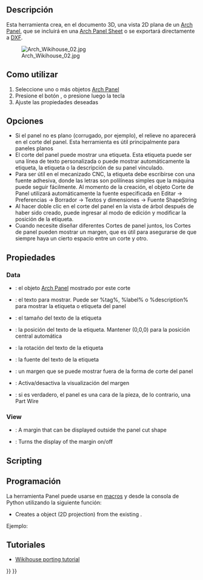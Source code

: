 <languages/>

<div class="mw-translate-fuzzy">
{{docnav/es|[[Arch_Panel|Panel]]|[[Arch_Panel_Sheet|Panel Sheet]]|[[Arch_Workbench/es|Arch]]|IconL=Arch_Panel.svg |IconC=Workbench_Arch.svg |IconR=Arch_Panel_Sheet.svg}}
</div>

<div class="mw-translate-fuzzy">
{{GuiCommand/es
|Name=Arch Panel Cut
|Name/es=Arch Corte de Panel
|MenuLocation=Arch → Panel Tools → Panel Cut
|Workbenches=[[Arch_Workbench/es|Arch]]
|Shortcut={{KEY|P}} {{KEY|C}}
|SeeAlso=[[Arch Panel/es|Arch Panel]], [[Arch Panel Sheet/es]], [[Arch Nest/es]], [[Path Workbench/es]]
}}
</div>

<span id="Description"></span>
==Descripción==

<div class="mw-translate-fuzzy">
Esta herramienta crea, en el documento 3D, una vista 2D plana de un [[Arch Panel/es|Arch Panel]], que se incluirá en una [[Arch Panel Sheet/es|Arch Panel Sheet]] o se exportará directamente a [[Draft DXF/es|DXF]].
</div>

<div class="mw-translate-fuzzy">
[[Image:Arch Wikihouse 02.jpg]]
</div>

<span id="Usage"></span>
==Como utilizar==

<div class="mw-translate-fuzzy">
# Seleccione uno o más objetos [[Arch Panel/es|Arch Panel]]
# Presione el botón {{KEY|[[Image:Arch Panel Cut.png|16px]] [[Arch Panel Cut/es|Arch Panel Cut]]}}, o presione {{KEY|P}} luego la tecla {{KEY|C}}
# Ajuste las propiedades deseadas
</div>

<span id="Options"></span>
==Opciones==

<div class="mw-translate-fuzzy">
* Si el panel no es plano (corrugado, por ejemplo), el relieve no aparecerá en el corte del panel. Esta herramienta es útil principalmente para paneles planos
* El corte del panel puede mostrar una etiqueta. Esta etiqueta puede ser una línea de texto personalizada o puede mostrar automáticamente la etiqueta, la etiqueta o la descripción de su panel vinculado.
* Para ser útil en el mecanizado CNC, la etiqueta debe escribirse con una fuente adhesiva, donde las letras son polilíneas simples que la máquina puede seguir fácilmente. Al momento de la creación, el objeto Corte de Panel utilizará automáticamente la fuente especificada en Editar → Preferencias → Borrador → Textos y dimensiones → Fuente ShapeString
* Al hacer doble clic en el corte del panel en la vista de árbol después de haber sido creado, puede ingresar al modo de edición y modificar la posición de la etiqueta.
* Cuando necesite diseñar diferentes Cortes de panel juntos, los Cortes de panel pueden mostrar un margen, que es útil para asegurarse de que siempre haya un cierto espacio entre un corte y otro.
</div>

<span id="Properties"></span>
==Propiedades==

=== Data ===

<div class="mw-translate-fuzzy">
* {{PropertyData/es|Source}}: el objeto [[Arch Panel/es|Arch Panel]] mostrado por este corte
* {{PropertyData/es|Tag Text}}: el texto para mostrar. Puede ser %tag%, %label% o %description% para mostrar la etiqueta o etiqueta del panel
* {{PropertyData/es|Tag Size}}: el tamaño del texto de la etiqueta
* {{PropertyData/es|Tag Position}}: la posición del texto de la etiqueta. Mantener (0,0,0) para la posición central automática
* {{PropertyData/es|Tag Rotation}}: la rotación del texto de la etiqueta
* {{PropertyData/es|Font File}}: la fuente del texto de la etiqueta
* {{PropertyView/es|Margin}}: un margen que se puede mostrar fuera de la forma de corte del panel
* {{PropertyView/es|Show Margin}}: Activa/desactiva la visualización del margen
* {{PropertyData/es|Make Face}}: si es verdadero, el panel es una cara de la pieza, de lo contrario, una Part Wire
</div>

=== View ===

* {{PropertyView|Margin}}: A margin that can be displayed outside the panel cut shape
* {{PropertyView|Show Margin}}: Turns the display of the margin on/off

==Scripting==

<div class="mw-translate-fuzzy">
==Programación==
</div>

<div class="mw-translate-fuzzy">
La herramienta Panel puede usarse en [[macros/es|macros]] y desde la consola de Python utilizando la siguiente función:
</div>
{{Code|code=
View = makePanelCut(panel, name="PanelView")}}

* Creates a {{incode|View}} object (2D projection) from the existing {{incode|panel}}.

Ejemplo:
{{Code|code=
import FreeCAD, Draft, Arch

p1 = FreeCAD.Vector(0, 0, 0)
p2 = FreeCAD.Vector(500, 0, 0)
p3 = FreeCAD.Vector(500, 50, 0)
p4 = FreeCAD.Vector(550, 50, 0)
p5 = FreeCAD.Vector(600, 0, 0)
p6 = FreeCAD.Vector(1000, 0, 0)
p7 = FreeCAD.Vector(1000, 400, 0)
p8 = FreeCAD.Vector(600, 400, 0)
p9 = FreeCAD.Vector(600, 350, 0)
p10 = FreeCAD.Vector(550, 350, 0)
p11 = FreeCAD.Vector(500, 400, 0)
p12 = FreeCAD.Vector(0, 400, 0)

Wire = Draft.makeWire([p1, p2, p3, p4, p5, p6,
                       p7, p8, p8, p9, p10, p11, p12], closed=True)
Panel = Arch.makePanel(Wire, thickness=36)
FreeCAD.ActiveDocument.recompute()

View = Arch.makePanelCut(Panel)
View.ViewObject.LineWidth = 3
FreeCAD.ActiveDocument.recompute()
}}

<span id="Tutorials"></span>
== Tutoriales ==

<div class="mw-translate-fuzzy">
* [[Wikihouse porting tutorial/es|Wikihouse porting tutorial]]
</div>


<div class="mw-translate-fuzzy">
{{docnav/es|[[Arch_Panel|Panel]]|[[Arch_Panel_Sheet|Panel Sheet]]|[[Arch_Workbench/es|Arch]]|IconL=Arch_Panel.svg |IconC=Workbench_Arch.svg |IconR=Arch_Panel_Sheet.svg}}
</div>

{{BIM_Tools_navi{{#translation:}}}}
{{Userdocnavi{{#translation:}}}}